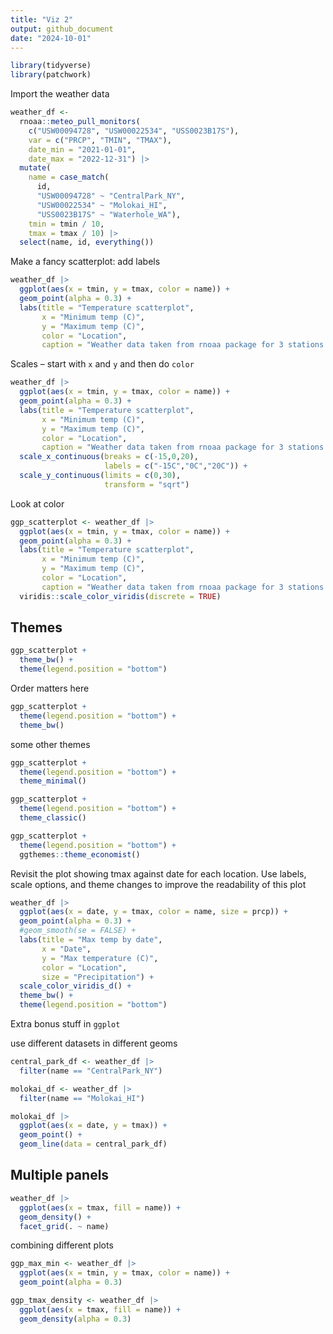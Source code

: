 ```yaml
---
title: "Viz 2"
output: github_document
date: "2024-10-01"
---
```


```r
library(tidyverse)
library(patchwork)
```

Import the weather data
```r
weather_df <- 
  rnoaa::meteo_pull_monitors(
    c("USW00094728", "USW00022534", "USS0023B17S"),
    var = c("PRCP", "TMIN", "TMAX"), 
    date_min = "2021-01-01",
    date_max = "2022-12-31") |>
  mutate(
    name = case_match(
      id, 
      "USW00094728" ~ "CentralPark_NY", 
      "USW00022534" ~ "Molokai_HI",
      "USS0023B17S" ~ "Waterhole_WA"),
    tmin = tmin / 10,
    tmax = tmax / 10) |>
  select(name, id, everything())
```

Make a fancy scatterplot: add labels
```r
weather_df |>
  ggplot(aes(x = tmin, y = tmax, color = name)) + 
  geom_point(alpha = 0.3) + 
  labs(title = "Temperature scatterplot",
       x = "Minimum temp (C)",
       y = "Maximum temp (C)",
       color = "Location",
       caption = "Weather data taken from rnoaa package for 3 stations.")
```

Scales -- start with `x` and `y` and then do `color`
```r
weather_df |>
  ggplot(aes(x = tmin, y = tmax, color = name)) + 
  geom_point(alpha = 0.3) + 
  labs(title = "Temperature scatterplot",
       x = "Minimum temp (C)",
       y = "Maximum temp (C)",
       color = "Location",
       caption = "Weather data taken from rnoaa package for 3 stations.") + 
  scale_x_continuous(breaks = c(-15,0,20),
                     labels = c("-15C","0C","20C")) + 
  scale_y_continuous(limits = c(0,30),
                     transform = "sqrt") 
```

Look at color

```r
ggp_scatterplot <- weather_df |>
  ggplot(aes(x = tmin, y = tmax, color = name)) + 
  geom_point(alpha = 0.3) + 
  labs(title = "Temperature scatterplot",
       x = "Minimum temp (C)",
       y = "Maximum temp (C)",
       color = "Location",
       caption = "Weather data taken from rnoaa package for 3 stations.") +
  viridis::scale_color_viridis(discrete = TRUE) 
```

## Themes

```r
ggp_scatterplot + 
  theme_bw() +
  theme(legend.position = "bottom")
```

Order matters here
```r
ggp_scatterplot + 
  theme(legend.position = "bottom") +
  theme_bw() 
```

some other themes
```r
ggp_scatterplot + 
  theme(legend.position = "bottom") +
  theme_minimal() 
```

```r
ggp_scatterplot + 
  theme(legend.position = "bottom") +
  theme_classic() 
```

```r
ggp_scatterplot + 
  theme(legend.position = "bottom") +
  ggthemes::theme_economist() 
```

Revisit the plot showing tmax against date for each location. Use labels, scale options, and theme changes to improve the readability of this plot
```r
weather_df |>
  ggplot(aes(x = date, y = tmax, color = name, size = prcp)) + 
  geom_point(alpha = 0.3) + 
  #geom_smooth(se = FALSE) +
  labs(title = "Max temp by date",
       x = "Date",
       y = "Max temperature (C)",
       color = "Location",
       size = "Precipitation") +
  scale_color_viridis_d() +
  theme_bw() + 
  theme(legend.position = "bottom")
```

Extra bonus stuff in `ggplot`

use different datasets in different geoms
```r
central_park_df <- weather_df |>
  filter(name == "CentralPark_NY")

molokai_df <- weather_df |>
  filter(name == "Molokai_HI")

molokai_df |>
  ggplot(aes(x = date, y = tmax)) + 
  geom_point() + 
  geom_line(data = central_park_df)
```

## Multiple panels
```r
weather_df |>
  ggplot(aes(x = tmax, fill = name)) + 
  geom_density() + 
  facet_grid(. ~ name)
```

combining different plots

```r
ggp_max_min <- weather_df |>
  ggplot(aes(x = tmin, y = tmax, color = name)) +
  geom_point(alpha = 0.3)

ggp_tmax_density <- weather_df |>
  ggplot(aes(x = tmax, fill = name)) + 
  geom_density(alpha = 0.3)

```

